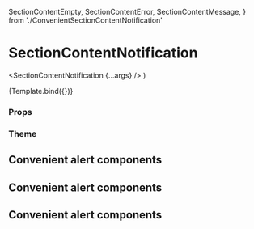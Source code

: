   SectionContentEmpty,
  SectionContentError,
  SectionContentMessage,
} from './ConvenientSectionContentNotification'

<Meta
  title="Components/Section/SectionContentNotification"
  component={SectionContentNotification}
/>

# SectionContentNotification

  <SectionContentNotification {...args} />
)

<Canvas>
  <Story
    name="Default"
    args={{
      icon: IconList,
      title: 'No users found',
      text: 'There are no items in this list at the moment.',
      tone: Tone.success,
    }}
  >
    {Template.bind({})}
  </Story>
</Canvas>

### Props

<ArgsTable story="Default" />

### Theme

## Convenient alert components

<Canvas>
  <Story name="SectionContentError">
    <SectionContentError
      title="Server Error"
      text="The server could not handle the request! Try again"
    />
  </Story>
</Canvas>

## Convenient alert components

<Canvas>
  <Story name="SectionContentEmpty">
    <SectionContentEmpty
      title="No user found"
      text="There are no items in this list at the moment."
    />
  </Story>
</Canvas>

## Convenient alert components

<Canvas>
  <Story name="SectionContentMessage">
    <SectionContentMessage text="No users found in database." />
  </Story>
</Canvas>
